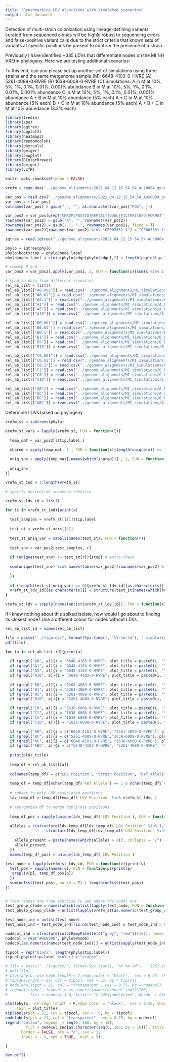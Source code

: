 ```yaml
---
title: "Benchmarking LDV algorithms with simulated scenarios"
output: html_document
---
```


Detection of multi-strain colonization using lineage-defining variants curated from sequenced clones will be highly robust to sequencing errors and false-positive variant calls due to the strict criteria that known sets of variants at specific positions be present to confirm the presence of a strain.

Previously I have identified ~385 LDVs that differentiate nodes on the MI NH VREfm phylogeny.
Here we are testing additional scenarios:

To this end, can you please set up another set of simulations using three strains and the same metgenome sample (M):
6648-4103-0-HVRE (A)
5261-4089-0-RVRE (B)
1638-6008-0-RVRE (C)
Simulations:
A in M at 10%, 5%, 1%, 0.1%, 0.01%, 0.001% abundance
B in M at 10%, 5%, 1%, 0.1%, 0.01%, 0.001% abundance
C in M at 10%, 5%, 1%, 0.1%, 0.01%, 0.001% abundance
A + B in M at 10% abundance (5% each)
A + C in M at 10% abundance (5% each)
B + C in M at 10% abundance (5% each)
A + B + C in M at 10% abundance (3.3% each)

```r
library(treeio)
library(ape)
library(ggtree)
library(ggplot2)
library(heatmap3)
library(randomcoloR)
library(phytools)
library(geiger)
library(cowplot)
library(RColorBrewer)
library(geiger)
library(vcfR)

knitr::opts_chunk$set(echo = FALSE)
```


```r
vrefm = read.dna("../genome_alignments/2021_04_12_15_54_54_Aus0004_genome_aln_w_alt_allele_unmapped.filtered_polymorphic_sites.fasta", format = "fasta")

var_pos = read.csv("../genome_alignments/2021_04_12_15_54_54_Aus0004_genome_aln_w_alt_allele_unmapped.summary_of_snp_distribution.csv", stringsAsFactors = F, header = T, skip = 3)
var_pos = t(var_pos)
colnames(var_pos) = gsub(" ", "", as.character(var_pos["POS", ]))

var_pos2 = var_pos[grep("CHROM|POS|ID|REF|ALT|QUAL|FILTER|INFO|FORMAT", x = rownames(var_pos), invert = T),]
rownames(var_pos2) = gsub("X", "", rownames(var_pos2))
rownames(var_pos2) = gsub(".", "-", rownames(var_pos2), fixed = T)
rownames(var_pos2)[rownames(var_pos2) %in% "CP003351-1"] = "CP003351.1"

iqtree = read.iqtree("../genome_alignments/2021_04_12_15_54_54_Aus0004_genome_aln_w_alt_allele_unmapped.treefile")

phylo = iqtree@phylo
phylo$bootstrap = phylo$node.label
phylo$node.label = c(min(phylo$edge[phylo$edge[,2] > length(phylo$tip.label),2]) - 1, phylo$edge[phylo$edge[,2] > length(phylo$tip.label),2])

# remove N and -
var_pos2 = var_pos2[,apply(var_pos2, 2, FUN = function(x){sum(x %in% c("N", "-")) == 0})]

# Load in data from different scenarios
rel_ab_list = list()
rel_ab_list[["A0.001"]] = read.csv("../genome_alignments/MI_simulations/A_LDV_abund_frequency_0.001perc.csv", stringsAsFactors = F)
rel_ab_list[["A0.01"]] = read.csv("../genome_alignments/MI_simulations/A_LDV_abund_frequency_0.01perc.csv", stringsAsFactors = F)
rel_ab_list[["A0.1"]] = read.csv("../genome_alignments/MI_simulations/A_LDV_abund_frequency_0.1perc.csv", stringsAsFactors = F)
rel_ab_list[["A1"]] = read.csv("../genome_alignments/MI_simulations/A_LDV_abund_frequency_1perc.csv", stringsAsFactors = F)
rel_ab_list[["A5"]] = read.csv("../genome_alignments/MI_simulations/A_LDV_abund_frequency_5perc.csv", stringsAsFactors = F)
rel_ab_list[["A10"]] = read.csv("../genome_alignments/MI_simulations/A_LDV_abund_frequency_10perc.csv", stringsAsFactors = F)

rel_ab_list[["B0.001"]] = read.csv("../genome_alignments/MI_simulations/B_LDV_abund_frequency_0.001perc.csv", stringsAsFactors = F)
rel_ab_list[["B0.01"]] = read.csv("../genome_alignments/MI_simulations/B_LDV_abund_frequency_0.01perc.csv", stringsAsFactors = F)
rel_ab_list[["B0.1"]] = read.csv("../genome_alignments/MI_simulations/B_LDV_abund_frequency_0.1perc.csv", stringsAsFactors = F)
rel_ab_list[["B1"]] = read.csv("../genome_alignments/MI_simulations/B_LDV_abund_frequency_1perc.csv", stringsAsFactors = F)
rel_ab_list[["B5"]] = read.csv("../genome_alignments/MI_simulations/B_LDV_abund_frequency_5perc.csv", stringsAsFactors = F)
rel_ab_list[["B10"]] = read.csv("../genome_alignments/MI_simulations/B_LDV_abund_frequency_10perc.csv", stringsAsFactors = F)

rel_ab_list[["C0.001"]] = read.csv("../genome_alignments/MI_simulations/C_LDV_abund_frequency_0.001perc.csv", stringsAsFactors = F)
rel_ab_list[["C0.01"]] = read.csv("../genome_alignments/MI_simulations/C_LDV_abund_frequency_0.01perc.csv", stringsAsFactors = F)
rel_ab_list[["C0.1"]] = read.csv("../genome_alignments/MI_simulations/C_LDV_abund_frequency_0.1perc.csv", stringsAsFactors = F)
rel_ab_list[["C1"]] = read.csv("../genome_alignments/MI_simulations/C_LDV_abund_frequency_1perc.csv", stringsAsFactors = F)
rel_ab_list[["C5"]] = read.csv("../genome_alignments/MI_simulations/C_LDV_abund_frequency_5perc.csv", stringsAsFactors = F)
rel_ab_list[["C10"]] = read.csv("../genome_alignments/MI_simulations/C_LDV_abund_frequency_10perc.csv", stringsAsFactors = F)

rel_ab_list[["AB"]] = read.csv("../genome_alignments/MI_simulations/A_B_in_M_LDV_abund_frequency.csv", stringsAsFactors = F)
rel_ab_list[["AC"]] = read.csv("../genome_alignments/MI_simulations/A_C_in_M_LDV_abund_frequency.csv", stringsAsFactors = F)
rel_ab_list[["BC"]] = read.csv("../genome_alignments/MI_simulations/B_C_in_M_LDV_abund_frequency.csv", stringsAsFactors = F)
rel_ab_list[["ABC"]] = read.csv("../genome_alignments/MI_simulations/A_B_C_in_M_LDV_abund_frequency.csv", stringsAsFactors = F)

```

Determine LDVs based on phylogeny
```r
vrefm_st = subtrees(phylo)

vrefm_st_vars = lapply(vrefm_st, FUN = function(l){
  
  temp_mat = var_pos2[l$tip.label,]

  shared = apply(temp_mat, 2 , FUN = function(x){length(unique(x)) == 1})
  
  uniq_snv = apply(temp_mat[,names(which(shared))] , 2, FUN = function(x){unique(x)})
  
  uniq_snv
})

vrefm_st_ind = 1:length(vrefm_st) 

# specify nucleotide sequence identity

vrefm_st_ldv_id = list()

for (s in vrefm_st_ind){print(s)
  
  test_samples = vrefm_st[[s]]$tip.label
  
  test_st = vrefm_st_vars[[s]]
  
  test_st_uniq_var = sapply(names(test_st), FUN = function(r){
    
  test_snv = var_pos2[test_samples, r]
  
  if (unique(test_snv) != test_st[r]){stop} # extra check
  
  sum(unique(test_snv) %in% names(table(var_pos2[!rownames(var_pos2) %in% test_samples,r]))) == 0
    
  })
  
  if (length(test_st_uniq_var) == 0){vrefm_st_ldv_id[[as.character(s)]] = NULL}else{
  vrefm_st_ldv_id[[as.character(s)]] = structure(test_st[names(which(test_st_uniq_var))], names = names(which(test_st_uniq_var)))}
}

vrefm_st_ldv = sapply(names(unlist(vrefm_st_ldv_id)), FUN = function(x){strsplit(x = x, split = ".", fixed = T)[[1]][2]})
```


If I knew nothing about this spiked isolate, how would I go about to finding its closest node?
Use a different colour for nodes without LDVs
```r
rel_ab_list_id = names(rel_ab_list)

file = paste("../figures/", format(Sys.time(), "%Y-%m-%d"), '_simulations_ABC.pdf', sep = "");
pdf(file)

for (a in rel_ab_list_id){print(a)
  
  if (grepl("A0", a)){i = "6648-4103-0-HVRE"; plot_title = paste0(i, "\n(", gsub("A", "", a), "%)")}
  if (grepl("A1", a)){i = "6648-4103-0-HVRE"; plot_title = paste0(i, "\n(", gsub("A", "", a), "%)")}
  if (grepl("A5", a)){i = "6648-4103-0-HVRE"; plot_title = paste0(i, "\n(", gsub("A", "", a), "%)")}
  if (grepl("A10", a)){i = "6648-4103-0-HVRE"; plot_title = paste0(i, "\n(", gsub("A", "", a), "%)")}
  
  if (grepl("B0", a)){i = "5261-4089-0-RVRE"; plot_title = paste0(i, "\n(", gsub("B", "", a), "%)")}
  if (grepl("B1", a)){i = "5261-4089-0-RVRE"; plot_title = paste0(i, "\n(", gsub("B", "", a), "%)")}
  if (grepl("B5", a)){i = "5261-4089-0-RVRE"; plot_title = paste0(i, "\n(", gsub("B", "", a), "%)")}
  if (grepl("B10", a)){i = "5261-4089-0-RVRE"; plot_title = paste0(i, "\n(", gsub("B", "", a), "%)")}

  if (grepl("C0", a)){i = "1638-6008-0-RVRE"; plot_title = paste0(i, "\n(", gsub("C", "", a), "%)")}
  if (grepl("C1", a)){i = "1638-6008-0-RVRE"; plot_title = paste0(i, "\n(", gsub("C", "", a), "%)")}
  if (grepl("C5", a)){i = "1638-6008-0-RVRE"; plot_title = paste0(i, "\n(", gsub("C", "", a), "%)")}
  if (grepl("C10", a)){i = "1638-6008-0-RVRE"; plot_title = paste0(i, "\n(", gsub("C", "", a), "%)")}

  if (grepl("AB", a)){i = c("6648-4103-0-HVRE", "5261-4089-0-RVRE"); plot_title = paste0(i[1], " + ", i[2])}
  if (grepl("BC", a)){i = c("5261-4089-0-RVRE","1638-6008-0-RVRE"); plot_title = paste0(i[1], " + ", i[2])}
  if (grepl("AC", a)){i = c("6648-4103-0-HVRE", "1638-6008-0-RVRE"); plot_title = paste0(i[1], " + ", i[2])}
  if (grepl("ABC", a)){i = c("6648-4103-0-HVRE", "5261-4089-0-RVRE", "1638-6008-0-RVRE"); plot_title = paste0(i[1], " + ", i[2], " + ", i[3])}
  
  print(plot_title)
  
  temp_df = rel_ab_list[[a]]
  
  colnames(temp_df) = c("LDV Position", "Strain Position", "Ref Allele", "Ref Allele Freq", "ALT Allele", "ALT Allele Freq")
  
  temp_df = temp_df[nchar(temp_df$`Ref Allele`) == 1 & nchar(temp_df$`ALT Allele`) == 1,]
  
  # subset to only LDV-associated positions
  ldv_temp_df = temp_df[temp_df$`LDV Position` %in% vrefm_st_ldv, ]
  
  # reorganize df to merge duplicate positions
  
  temp_df_pos = sapply(unique(ldv_temp_df$`LDV Position`), FUN = function(l){
    
  alleles = c(structure(ldv_temp_df[ldv_temp_df$`LDV Position` %in% l,"Ref Allele Freq"], names = ldv_temp_df[ldv_temp_df$`LDV Position` %in% l,"Ref Allele"]), 
                  structure(ldv_temp_df[ldv_temp_df$`LDV Position` %in% l,"ALT Allele Freq"], names = ldv_temp_df[ldv_temp_df$`LDV Position` %in% l,"ALT Allele"]))
    
    allele_present = paste(names(which(alleles > 0)), collapse = "/")
    allele_present
  })
  names(temp_df_pos) = unique(ldv_temp_df$`LDV Position`)
  
test_node = lapply(vrefm_st_ldv_id, FUN = function(v){print(v)
  test_pos = sapply(names(v), FUN = function(p){print(p)
   grepl(v[p], temp_df_pos[p])
  })
  sum(unlist(test_pos), na.rm = T) / length(unlist(test_pos))
})


# Then repeat the tree exercise to see where the nodes are
test_group_clade = names(which(unlist(lapply(test_node, FUN = function(n){n > 0}))))
test_phylo_group_clade = unlist(lapply(vrefm_st[as.numeric(test_group_clade)], FUN = function(x){x$name}))

test_node_ind = unlist(test_node)
test_node_ind = test_node_ind[!is.na(test_node_ind) & test_node_ind > 0]

nodecol_ind = structure(colorRampPalette(c("grey", "red"))(101), names = 0:100)
nodecol = rep("#808080", phylo$Nnode)
nodecol[as.numeric(names(test_node_ind))] = unlist(sapply(test_node_ind, FUN = function(d){nodecol_ind[as.character(round(d*100))]}))

tipcol = rep("black", length(phylo$tip.label))
tipcol[phylo$tip.label %in% i] = "orange"

# file = paste("../figures/", format(Sys.time(), "%Y-%m-%d"), '_5261-Aus0004-varcall-with-mg-with_node.pdf', sep = "");
# pdf(file)
# plot(phylo, use.edge.length = T,edge.color = "black",  cex = 0.25, show.tip.label =F, pch =16)
# tiplabels(pch = 21, col = tipcol, cex = .5, bg = tipcol)
# nodelabels(pch = 21, col = "transparent", cex = 0.75, bg = nodecol)
# legend("right", legend  = as.numeric(names(nodecol_ind))*100,
#          fill = nodecol_ind, title = "% LDVs\ndetected", border = FALSE, bty = "n", cex = 1, inset =0, xpd = TRUE)

plot(phylo, use.edge.length = F,edge.color = "black",  cex = 0.25, show.tip.label =F, pch =16, 
     main = plot_title)
tiplabels(pch = 21, col = tipcol, cex = .5, bg = tipcol)
nodelabels(pch = 21, col = "transparent", cex = 0.75, bg = nodecol)
legend("bottom", legend  = seq(0, 100, by = 10),
         fill = nodecol_ind[as.character(seq(0, 100, by = 10))], title = "% LDVs detected", 
       border = FALSE, bty = "n", cex = 1,
       inset = -.1, xpd = TRUE,  ncol = 5)

}

dev.off()
``` 
